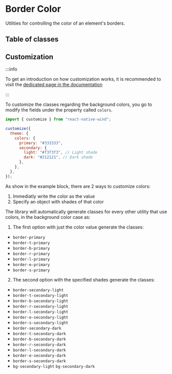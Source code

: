 # Border Color

Utilities for controlling the color of an element's borders.

## Table of classes


<Table elements={elements} />

## Customization

:::info

To get an introduction on how customization works, it is recommended to visit the [dedicated page in the documentation](/docs/core/customization)

:::

To customize the classes regarding the background colors, you go to modify the fields under the property called `colors`.

```js [title="wind.config.js"]
import { customize } from "react-native-wind";

customize({
  theme: {
    colors: {
      primary: "#333333",
      secondary: {
        light: "#f3f3f3", // Light shade
        dark: "#212121", // Dark shade
      },
    },
  },
});
```

As show in the example block, there are 2 ways to customize colors:

1. Immediatly write the color as the value
2. Specify an object with shades of that color

The library will automatically generate classes for every other utility that use colors, in the background color case as:

1. The first option with just the color value generate the classes:

- `border-primary`
- `border-t-primary`
- `border-b-primary`
- `border-r-primary`
- `border-l-primary`
- `border-e-primary`
- `border-s-primary`

2. The second option with the specified shades generate the classes:

- `border-secondary-light`
- `border-t-secondary-light`
- `border-b-secondary-light`
- `border-r-secondary-light`
- `border-l-secondary-light`
- `border-e-secondary-light`
- `border-s-secondary-light`
- `border-secondary-dark`
- `border-t-secondary-dark`
- `border-b-secondary-dark`
- `border-r-secondary-dark`
- `border-l-secondary-dark`
- `border-e-secondary-dark`
- `border-s-secondary-dark`
- `bg-secondary-light` `bg-secondary-dark`
